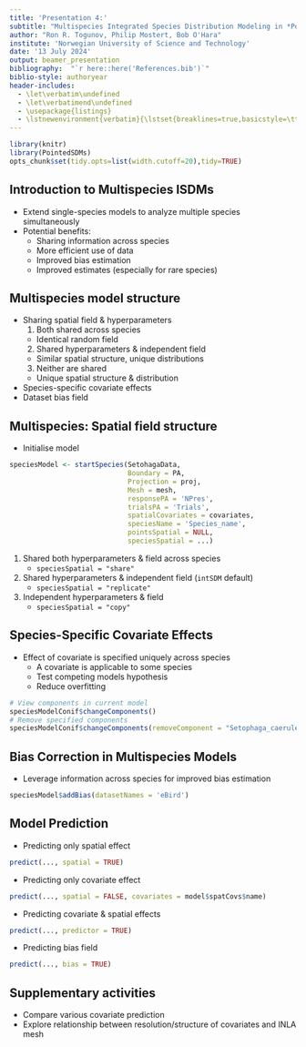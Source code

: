 ```yaml
---
title: 'Presentation 4:'
subtitle: "Multispecies Integrated Species Distribution Modeling in *PointedSDMs*\n\nISEC 2024 -- Swansea"
author: "Ron R. Togunov, Philip Mostert, Bob O'Hara"
institute: 'Norwegian University of Science and Technology'
date: '13 July 2024'
output: beamer_presentation
bibliography:  "`r here::here('References.bib')`"
biblio-style: authoryear
header-includes:
  - \let\verbatim\undefined
  - \let\verbatimend\undefined
  - \usepackage{listings}
  - \lstnewenvironment{verbatim}{\lstset{breaklines=true,basicstyle=\ttfamily\footnotesize}}{}
---
```


```r

library(knitr)
library(PointedSDMs)
opts_chunk$set(tidy.opts=list(width.cutoff=20),tidy=TRUE)

```

## Introduction to Multispecies ISDMs

::: incremental
-   Extend single-species models to analyze multiple species simultaneously
-   Potential benefits:
    -   Sharing information across species
    -   More efficient use of data
    -   Improved bias estimation
    -   Improved estimates (especially for rare species)
:::

## Multispecies model structure

::: incremental
-   Sharing spatial field & hyperparameters
    1.  Both shared across species 
       - Identical random field
    2.  Shared hyperparameters & independent field
       - Similar spatial structure, unique distributions
    3.  Neither are shared 
       - Unique spatial structure & distribution
-   Species-specific covariate effects
-   Dataset bias field
::: 


## Multispecies: Spatial field structure

- Initialise model
```r
speciesModel <- startSpecies(SetohagaData, 
                             Boundary = PA, 
                             Projection = proj, 
                             Mesh = mesh,
                             responsePA = 'NPres', 
                             trialsPA = 'Trials',
                             spatialCovariates = covariates, 
                             speciesName = 'Species_name',
                             pointsSpatial = NULL,
                             speciesSpatial = ...)
```

1.  Shared both hyperparameters & field across species
    - `speciesSpatial = "share"`
2.  Shared hyperparameters & independent field (`intSDM` default)
    - `speciesSpatial = "replicate"`
3.  Independent hyperparameters & field  
    - `speciesSpatial = "copy"`

## Species-Specific Covariate Effects

-   Effect of covariate is specified uniquely across species
    - A covariate is applicable to some species
    - Test competing models hypothesis
    - Reduce overfitting 
    
```r
# View components in current model
speciesModelConif$changeComponents()
# Remove specified components
speciesModelConif$changeComponents(removeComponent = "Setophaga_caerulescens_canopy")
```

## Bias Correction in Multispecies Models

-   Leverage information across species for improved bias estimation
```r
speciesModel$addBias(datasetNames = 'eBird')
```

## Model Prediction
- Predicting only spatial effect
```r
predict(..., spatial = TRUE)
```

- Predicting only covariate effect
```r
predict(..., spatial = FALSE, covariates = model$spatCovs$name)
```

- Predicting covariate & spatial effects
```r
predict(..., predictor = TRUE)
```

- Predicting bias field
```r
predict(..., bias = TRUE)
```

## Supplementary activities

-   Compare various covariate prediction
-   Explore relationship between resolution/structure of covariates and INLA mesh

\tiny